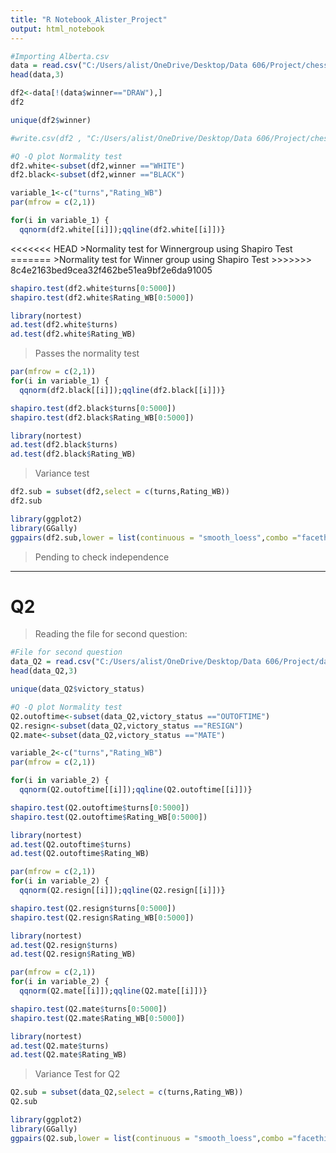 ---
title: "R Notebook_Alister_Project"
output: html_notebook
---

```{r}
#Importing Alberta.csv 
data = read.csv("C:/Users/alist/OneDrive/Desktop/Data 606/Project/chess_df_overall.csv", header=TRUE)
head(data,3)
```

```{r}
df2<-data[!(data$winner=="DRAW"),]
df2
```
```{r}
unique(df2$winner)
```
```{r}
#write.csv(df2 , "C:/Users/alist/OneDrive/Desktop/Data 606/Project/chess_df_draw_dropped.csv", row.names=TRUE)
```

```{r}
#Q -Q plot Normality test
df2.white<-subset(df2,winner =="WHITE")
df2.black<-subset(df2,winner =="BLACK")
```
```{r}
variable_1<-c("turns","Rating_WB")
par(mfrow = c(2,1))

for(i in variable_1) {
  qqnorm(df2.white[[i]]);qqline(df2.white[[i]])}
```

<<<<<<< HEAD
>Normality test for Winnergroup using Shapiro Test
=======
>Normality test for Winner group using Shapiro Test
>>>>>>> 8c4e2163bed9cea32f462be51ea9bf2e6da91005

```{r}
shapiro.test(df2.white$turns[0:5000])
shapiro.test(df2.white$Rating_WB[0:5000])
```
```{r}
library(nortest)
ad.test(df2.white$turns)
ad.test(df2.white$Rating_WB)
```
> Passes the normality test


```{r}
par(mfrow = c(2,1))
for(i in variable_1) {
  qqnorm(df2.black[[i]]);qqline(df2.black[[i]])}
```
```{r}
shapiro.test(df2.black$turns[0:5000])
shapiro.test(df2.black$Rating_WB[0:5000])
```
```{r}
library(nortest)
ad.test(df2.black$turns)
ad.test(df2.black$Rating_WB)
```

> Variance test

```{r}
df2.sub = subset(df2,select = c(turns,Rating_WB))
df2.sub
```

```{r}
library(ggplot2)
library(GGally)
ggpairs(df2.sub,lower = list(continuous = "smooth_loess",combo ="facethist",discrete = "facetbar",na ="na"))
```


>Pending to check independence




********************************************
# Q2
> Reading the file for second question: 

```{r}
#File for second question
data_Q2 = read.csv("C:/Users/alist/OneDrive/Desktop/Data 606/Project/data-606-project/chess_strat_Q2.csv", header=TRUE)
head(data_Q2,3)
```

```{r}
unique(data_Q2$victory_status)
```
```{r}
#Q -Q plot Normality test
Q2.outoftime<-subset(data_Q2,victory_status =="OUTOFTIME")
Q2.resign<-subset(data_Q2,victory_status =="RESIGN")
Q2.mate<-subset(data_Q2,victory_status =="MATE")
```
```{r}
variable_2<-c("turns","Rating_WB")
par(mfrow = c(2,1))

for(i in variable_2) {
  qqnorm(Q2.outoftime[[i]]);qqline(Q2.outoftime[[i]])}
```
```{r}
shapiro.test(Q2.outoftime$turns[0:5000])
shapiro.test(Q2.outoftime$Rating_WB[0:5000])
```
```{r}
library(nortest)
ad.test(Q2.outoftime$turns)
ad.test(Q2.outoftime$Rating_WB)
```

```{r}
par(mfrow = c(2,1))
for(i in variable_2) {
  qqnorm(Q2.resign[[i]]);qqline(Q2.resign[[i]])}
```
```{r}
shapiro.test(Q2.resign$turns[0:5000])
shapiro.test(Q2.resign$Rating_WB[0:5000])
```
```{r}
library(nortest)
ad.test(Q2.resign$turns)
ad.test(Q2.resign$Rating_WB)
```
```{r}
par(mfrow = c(2,1))
for(i in variable_2) {
  qqnorm(Q2.mate[[i]]);qqline(Q2.mate[[i]])}
```
```{r}
shapiro.test(Q2.mate$turns[0:5000])
shapiro.test(Q2.mate$Rating_WB[0:5000])
```
```{r}
library(nortest)
ad.test(Q2.mate$turns)
ad.test(Q2.mate$Rating_WB)
```
>Variance Test for Q2

```{r}
Q2.sub = subset(data_Q2,select = c(turns,Rating_WB))
Q2.sub
```
```{r}
library(ggplot2)
library(GGally)
ggpairs(Q2.sub,lower = list(continuous = "smooth_loess",combo ="facethist",discrete = "facetbar",na ="na"))
```
